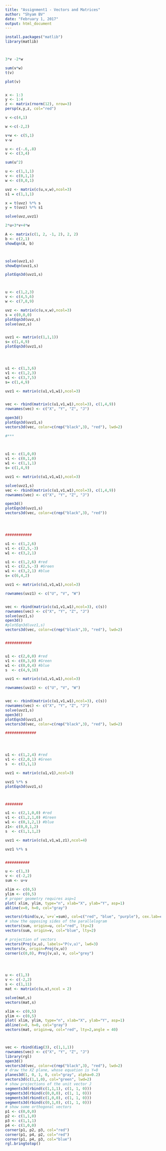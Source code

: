 ```yaml
---
title: "Assignment1 - Vectors and Matrices"
author: "Shyam BV"
date: "February 1, 2017"
output: html_document
---
```


```r
install.packages("matlib")
library(matlib)



3*v -2*w

sum(v*w)
t(v)

plot(v)


x <- 1:3
y <- 1:4
z <- matrix(rnorm(12), nrow=3)
persp(x,y,z, col="red")

v <-c(4,1)

w <-c(-2,2)

v+w <- c(5,1)
v-w

u <- c(-.6,.8)
v <- c(3,4)

sum(u^2)

u <- c(1,1,1)
v <- c(0,1,1)
w <- c(0,0,1)

uvz <- matrix(c(u,v,w),ncol=3)
s1 = c(1,1,1)

x = t(uvz) %*% s
y = t(uvz) %*% s1

solve(uvz,uvz1)

2*u+3*v+4*w

A <- matrix(c(1, 2, -1, 2), 2, 2)
b <- c(2,1)
showEqn(A, b)



solve(uvz1,s)
showEqn(uvz1,s)

plotEqn3d(uvz1,s)



u <- c(1,2,3)
v <- c(4,5,6)
w <- c(7,8,9)

uvz <- matrix(c(u,v,w),ncol=3)
s = c(0,0,0)
plotEqn3d(uvz,s)
solve(uvz,s)


uvz1 <- matrix(c(1,1,1))
s= c(1,4,9)
plotEqn3d(uvz1,s)




u1 <- c(1,3,6)
v1 <- c(1,2,3)
w1 <- c(3,7,5)
s= c(1,4,9)

uvz1 <- matrix(c(u1,v1,w1),ncol=3)


vec <- rbind(matrix(c(u1,v1,w1),ncol=3), c(1,4,9))
rownames(vec) <- c("X", "Y", "Z", "J")

open3d()
plotEqn3d(uvz1,s)
vectors3d(vec, color=c(rep("black",3), "red"), lwd=2)

#***
  
  

u1 <- c(1,0,0)
v1 <- c(0,1,0)
w1 <- c(1,1,1)
s= c(1,4,9)

uvz1 <- matrix(c(u1,v1,w1),ncol=3)

solve(uvz1,s)
vec <- rbind(matrix(c(u1,v1,w1),ncol=3), c(1,4,9))
rownames(vec) <- c("X", "Y", "Z", "J")

open3d()
plotEqn3d(uvz1,s)
vectors3d(vec, color=c(rep("black",3), "red"))




############

u1 <- c(1,2,6)
v1 <- c(2,5,-3)
w1 <- c(3,2,1)

u1 <- c(1,2,6) #red
v1 <- c(2,5,-3) #Green
w1 <- c(3,2,1) #blue
s= c(6,4,2)

uvz1 <- matrix(c(u1,v1,w1),ncol=3)

rownames(uvz1) <- c("U", "V", "W")


vec <- rbind(matrix(c(u1,v1,w1),ncol=3), c(s))
rownames(vec) <- c("X", "Y", "Z", "J")
solve(uvz1,s)
open3d()
#plotEqn3d(uvz1,s)
vectors3d(vec, color=c(rep("black",3), "red"), lwd=2)


############


u1 <- c(2,0,0) #red
v1 <- c(0,3,0) #Green
w1 <- c(0,0,4) #blue
s  <- c(4,9,16)

uvz1 <- matrix(c(u1,v1,w1),ncol=3)

rownames(uvz1) <- c("U", "V", "W")


vec <- rbind(matrix(c(u1,v1,w1),ncol=3), c(s))
rownames(vec) <- c("X", "Y", "Z", "J")
solve(uvz1,s)
open3d()
plotEqn3d(uvz1,s)
vectors3d(vec, color=c(rep("black",3), "red"), lwd=2)

##############




u1 <- c(1,2,4) #red
v1 <- c(2,0,1) #Green
s  <- c(3,1,1)

uvz1 <- matrix(c(u1,v1),ncol=3)

uvz1 %*% s
plotEqn3d(uvz1,s)



########

u1 <- c(2,1,0,0) #red
v1 <- c(1,2,1,0) #Green
w1 <- c(0,1,2,1) #blue
z1<- c(0,0,1,2)
s  <- c(1,1,1,2)

uvz1 <- matrix(c(u1,v1,w1,z1),ncol=4)

uvz1 %*% s


###########

u <- c(1,3)
v <- c(-2,2)
sum <- u+v

xlim <- c(0,5)
ylim <- c(0,5)
# proper geometry requires asp=1
plot( xlim, ylim, type="n", xlab="X", ylab="Y", asp=1)
abline(v=0, h=0, col="gray")

vectors(rbind(u,v,`u+v`=sum), col=c("red", "blue", "purple"), cex.lab=c(2, 2, 2.2))
# show the opposing sides of the parallelogram
vectors(sum, origin=u, col="red", lty=2)
vectors(sum, origin=v, col="blue", lty=2)

# projection of vectors
vectors(Proj(v,u), labels="P(v,u)", lwd=3)
vectors(v, origin=Proj(v,u))
corner(c(0,0), Proj(v,u), v, col="grey")




u <- c(1,3)
v <- c(-2,2)
s <- c(1,11)
mat <- matrix(c(u,v),ncol = 2)

solve(mat,s)
vectors(mat,s)

xlim <- c(0,5)
ylim <- c(0,5)
plot( xlim, ylim, type="n", xlab="X", ylab="Y", asp=1)
abline(v=0, h=0, col="gray")
vectors(mat, origin=u, col="red", lty=2,angle = 40)



vec <- rbind(diag(3), c(1,1,1))
rownames(vec) <- c("X", "Y", "Z", "J")
library(rgl)
open3d()
vectors3d(vec, color=c(rep("black",3), "red"), lwd=2)
# draw the XZ plane, whose equation is Y=0
planes3d(1, 0, 1, 0, col="gray", alpha=0.2)
vectors3d(c(1,1,0), col="green", lwd=2)
# show projections of the unit vector J
segments3d(rbind(c(1,1,1), c(1, 1, 0)))
segments3d(rbind(c(0,0,0), c(1, 1, 0)))
segments3d(rbind(c(1,0,0), c(1, 1, 0)))
segments3d(rbind(c(0,1,0), c(1, 1, 0)))
# show some orthogonal vectors
p1 <- c(0,0,0)
p2 <- c(1,1,0)
p3 <- c(1,1,1)
p4 <- c(1,0,0)
corner(p1, p2, p3, col="red")
corner(p1, p4, p2, col="red")
corner(p1, p4, p3, col="blue")
rgl.bringtotop()


```

